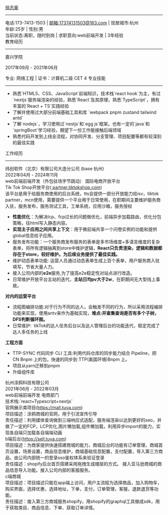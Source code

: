 <headerWrapper>
  <userName> <a target="_blank" href="https://resume-xzh.vercel.app">徐志豪</a> </userName>
  <hr />
  <headerInfoWrapper>
    <div>
      电话:173-7413-1503 | <a href="mailto:17374131503@163.com">邮箱:17374131503@163.com</a> | 现居城市:杭州
    </div>
    <div>年龄:25岁 | 性别:男 </div>
    <div>当前状态:离职，随时到岗 | 求职意向:web前端开发 | 3年经验</div>
  </headerInfoWrapper>
</headerWrapper>
<layer>
  <layerHeader> 教育经历 </layerHeader>
  <hr />
  <college>
    <educationalInfo>
      <p>嘉兴学院</p>
      <p>2017年09月 - 2021年06月</p>
    </educationalInfo>
    专业: 网络工程 | 证书：计算机二级 CET 4
  </college>
</layer>
<layer>
  <layerHeader> 专业技能 </layerHeader>
  <hr />
  <ul>
    <li> 熟悉`HTML5、CSS、JavaScript`前端知识，技术栈`react hook`为主，有过`nextjs`服务端渲染的经验，熟悉`React`及其原理，熟悉`TypeScript`，拥有丰富的`React + TS`实践经验</li>
    <li> 了解并使用过大部分前端基础工具和库 `webpack pnpm zustand tailwind antd`</li>
    <li> 了解`nodejs`，学习使用过`nestjs`和`egg js`框架。也有一定的`java`和`springBoot`学习经验，期望下一份工作能接触后端领域</li>
    <li> 熟悉代码开发到上线全流程，对协同开发、分支管理、项目配置等都有较深刻的最佳实践</li>
  </ul>
</layer>

<layer>
  <layerHeader> 工作经历 </layerHeader>
  <hr />
  <company>
    <div className="flex items-center justify-between">
      <companyName> 纬创软件（北京）有限公司大连分公司 (base 杭州) </companyName>
      <div>2022年04月 - 2024年11月</div>
    </div>
    web前端前端开发（外包驻场字节跳动） 国际电商开放平台
  </company>
  <div className="ml-2">
    <div className="mt-1 font-bold">
      Tik Tok Shop开放平台(<a target="_blank" href="https://partner.tiktokshop.com" className="blue">
        partner.tiktokshop.com</a>)
    </div>
    该平台是用于给服务商使用的后台系统，tts会提供一部分开放能力给isv，tiktok partner，mcn使用，需要提供一个平台用于日常使用，在职期间主要维护服务商入驻，服务发布，服务测试工具，工单系统，应用沙箱，服务授权
    <ul>
      <li>
        <b>性能优化</b>：为解决lcp、fcp过长的问题做优化，前端异步加载路由，优化分包策略，往html写入静态内容。
      </li>
      <li>
        <b>实现主子应用之间共享上下文</b>：用于微前端共享一个问卷实例的功能和提供global信息给子应用。
      </li>
      <li>
        服务发布功能：一个服务商发布服务的表单是多市场维度+多语言维度的复杂表单，将所有逻辑抽离到store中维护逻辑，<b>React只负责渲染，逻辑和数据都存在于store，较好维护。为后续业务提供了最佳实践。</b>
      </li>
      <li>维护动态表单功能: 运营人员通过动态表单生成上百个表单，用户服务商入驻填写，节省大量人力。</li>
      <li>
        接入公司内部的<b>e2e</b>服务,为了提高e2e稳定性对站点进行改造。
      </li>
      <li>
        日常维护开放平台主站的迭代，<b>主站日均pv大于2w</b>，在职期间无大型线上事故。
      </li>
    </ul>
    <div>
      <div className="mt-1">
        <b>对内的运营平台</b>
      </div>
      <ul>
        <li>
          流程图编排功能:对于行为不同的达人，会触发不同的行为，所以采用流程编排功能来实现，使用antv来作为基础实现，<b>难点:并查集查询是否有多个子树，DFS判断循环图。</b>
        </li>
        <li>日常维护:  tikTok的达人任务后台以及达人管理后台的功能迭代，稳定完成了达人多任务的上线</li>
      </ul>
    </div>
    <div>
      <div className="mt-1">
        <b>工程方面</b>
      </div>
      <ul>
        <li>TTP-SYNC 代码同步 CLI 工具:利用代码仓库的同步能力结合 Pipeline，把 CN Bnpm 上的包，快速的同步到 TTP(美国环境)Bnpm 上。</li>
        <li>项目从yarn迁移到pnpm</li>
        <li>升级组件库</li>
      </ul>
    </div>
  </div>
  <company>
    <div className="flex items-center justify-between">
      <companyName> 杭州涂鸦科技有限公司 </companyName>
      <div>2021年06月 - 2022年03月</div>
    </div>
    web前端前端开发 电商部门
  </company>
  <div className="ml-2">
    技术栈:`react+Typescript+nextjs`
    <div className="mt-1 font-bold">
      官网展示类项目(<a className="blue" href="https://mall.tuya.com" target="_blank">https://mall.tuya.com</a>)
    </div>
    项目描述：涂鸦商城的官网，用于引流宣传引导 <br/>
    责任描述：利用媒体查询做到三端响应式适配，服务端渲染以达到更好的seo，并做了一定的FCP，LCP优化,图片懒加载,组件懒加载，利用异步import的能力，实现各自端只加载各自端端动画 
    <div className="mt-1 font-bold">
      b端后台(<a className="blue" href="https://sell.tuya.com" target="_blank">https://sell.tuya.com</a>)
    </div>
    项目描述：为商家提供快速搭建商城的能力，商城后台的功能有订单管理，商城首页设置，场景设置，商品信息维护，商城基础信息配置，支付配置，导入第三方商品，由公司内部统一的登录sso鉴权体系来验证登录<br/>
    责任描述：shopify后台首页搭建采用拖拽生成楼层的方式。 接入亚马逊商城的商品信息导入功能。接入公司内部的客服服务。 
    <div className="mt-1 font-bold">
    c端商城
    </div>
    项目描述：项目描述只能在app端上访问，用户主流程为选择商品，加入购物车，购买界面，选择优惠，选择地址，下单，支付，订单管理，客服，退款退货等功能。 <br/>
    责任描述：接入第三方商城服务shopify，用shopify的graphql工具做成sdk，用于获取类目、商品信息、下单、获取订单详情。
  </div>
</layer>
